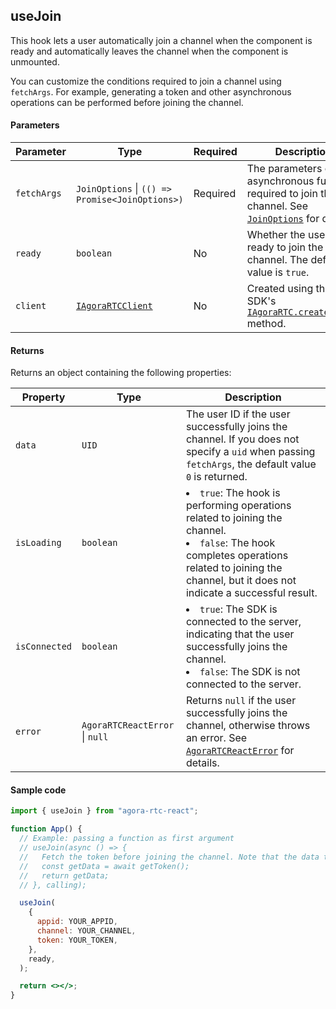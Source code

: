 ## useJoin

This hook lets a user automatically join a channel when the component is ready and automatically leaves the channel when the component is unmounted.

You can customize the conditions required to join a channel using `fetchArgs`. For example, generating a token and other asynchronous operations can be performed before joining the channel.

#### Parameters

| Parameter   | Type                                                                                               | Required | Description                                                                                                                                                                          |
| ----------- | -------------------------------------------------------------------------------------------------- | -------- | ------------------------------------------------------------------------------------------------------------------------------------------------------------------------------------ |
| `fetchArgs` | `JoinOptions` &VerticalLine; `(() => Promise<JoinOptions>)`                                        | Required | The parameters or asynchronous function required to join the channel. See [`JoinOptions`](https://api-ref.agora.io/en/video-sdk/reactjs/2.x/interface/JoinOptions.html) for details. |
| `ready`     | `boolean`                                                                                          | No       | Whether the user is ready to join the channel. The default value is `true`.                                                                                                          |
| `client`    | [`IAgoraRTCClient`](https://api-ref.agora.io/en/video-sdk/web/4.x/interfaces/iagorartcclient.html) | No       | Created using the Web SDK's [`IAgoraRTC.createClient`](https://api-ref.agora.io/en/video-sdk/web/4.x/interfaces/iagorartc.html#createclient) method.                                 |

#### Returns

Returns an object containing the following properties:

| Property      | Type                                       | Description                                                                                                                                                                                                      |
| ------------- | ------------------------------------------ | ---------------------------------------------------------------------------------------------------------------------------------------------------------------------------------------------------------------- |
| `data`        | `UID`                                      | The user ID if the user successfully joins the channel. If you does not specify a `uid` when passing `fetchArgs`, the default value `0` is returned.                                                             |
| `isLoading`   | `boolean`                                  | <li>`true`: The hook is performing operations related to joining the channel.</li><li>`false`: The hook completes operations related to joining the channel, but it does not indicate a successful result.</li>  |
| `isConnected` | `boolean`                                  | <li>`true`: The SDK is connected to the server, indicating that the user successfully joins the channel.</li><li>`false`: The SDK is not connected to the server.</li>                                           |
| `error`       | `AgoraRTCReactError` &VerticalLine; `null` | Returns `null` if the user successfully joins the channel, otherwise throws an error. See [`AgoraRTCReactError`](https://api-ref.agora.io/en/video-sdk/reactjs/2.x/classes/AgoraRTCReactError.html) for details. |

#### Sample code

```jsx
import { useJoin } from "agora-rtc-react";

function App() {
  // Example: passing a function as first argument
  // useJoin(async () => {
  //   Fetch the token before joining the channel. Note that the data type of getData must be fetchArgs
  //   const getData = await getToken();
  //   return getData;
  // }, calling);

  useJoin(
    {
      appid: YOUR_APPID,
      channel: YOUR_CHANNEL,
      token: YOUR_TOKEN,
    },
    ready,
  );

  return <></>;
}
```
